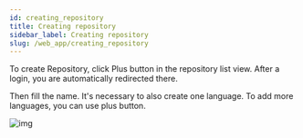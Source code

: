 ```yaml
---
id: creating_repository
title: Creating repository
sidebar_label: Creating repository
slug: /web_app/creating_repository
---
```


To create Repository, click Plus button in the repository list view. After a login, you are automatically redirected there.

Then fill the name. It's necessary to also create one language. To add more languages, you can use plus button.

![img](../../static/img/docs/web_app/create_repository.png)
